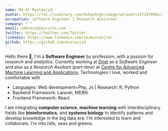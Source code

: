 ```yaml
---
name: Md Al Mustanjid
avatar: https://res.cloudinary.com/duhqv5ngk/image/upload/v1572978962/10377081_1721419224751008_1613796812905686160_n.jpg
occupation: Software Engineer | Research Assistant
company: " "
email: address@yoursite.com
twitter: https://twitter.com/Twitter
linkedin: https://www.linkedin.com/in/mustanjid/
github: https://github.com/mustanjid
---
```


Hello there 👋, I'm a **Software Engineer** by profession, with a passion for _research_ and _analytics_. Currently working at [Dnet](https://dnet.org.bd/ "Dnet") as a _Software Engineer_ and also as a _Research Assitant (part-time)_ at [Centre for Advanced Machine Learning and Applications](https://www.linkedin.com/company/camlacentre/mycompany/ "Centre for Advanced Machine Learning and Applications"). Technologies I love, worked and comfortable with
* Languages: Web development~Php, Js | Research: R, Python
* Backend Framework: Laravel, MERN
* Frontend Framework: React

I am integrating **computer science**, **machine learning** with interdisciplinary fields like **bioinformatics**, and **systems biology** to identify patterns and develop knowledge in the big data era. I'm interested to learn and collaborate. I'm into hills, seas and greens.
